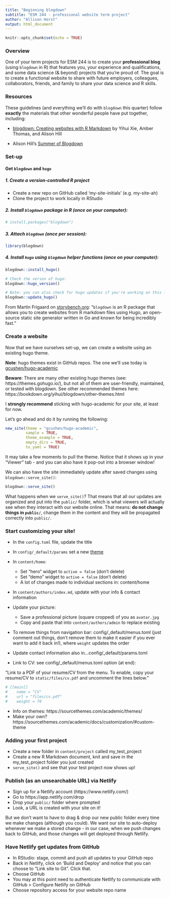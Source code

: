 ```yaml
---
title: "Beginning blogdown"
subtitle: "ESM 244 - professional website term project" 
author: "Allison Horst"
output: html_document
---
```


```r
knitr::opts_chunk$set(echo = TRUE)
```

### Overview

One of your term projects for ESM 244 is to create your **professional blog** (using `blogdown` in R) that features you, your experience and qualifications, and some data science (& beyond) projects that you're proud of. The goal is to create a functional website to share with future employers, colleagues, collaborators, friends, and family to share your data science and R skills. 

### Resources 

These guidelines (and everything we'll do with `blogdown` this quarter) follow **exactly** the materials that other wonderful people have put together, including: 

- [blogdown: Creating websites with R Markdown](https://bookdown.org/yihui/blogdown/) by Yihui Xie, Amber Thomas, and Alison Hill

- Alison Hill's [Summer of Blogdown](https://summer-of-blogdown.netlify.com/)

### Set-up

#### Get `blogdown` and `hugo`

##### 1. Create a version-controlled R project

- Create a new repo on GitHub called 'my-site-initials' (e.g. my-site-ah)
- Clone the project to work locally in RStudio

##### 2. Install `blogdown` package in R (once on your computer):
```r
# install.packages("blogdown")
```

##### 3. Attach `blogdown` (once per session):
```r
library(blogdown)
```

##### 4. Install `hugo` using `blogdown` helper functions (once on your computer):
```r
blogdown::install_hugo()

# Check the verson of hugo:
blogdown::hugo_version()

# Note: you can also check for hugo updates if you're working on this later on:
blogdown::update_hugo()
```

From Martin Frigaard on [storybench.org](https://www.storybench.org/how-to-build-a-website-with-blogdown-in-r/): "`blogdown` is an R package that allows you to create websites from R markdown files using Hugo, an open-source static site generator written in Go and known for being incredibly fast."

### Create a website

Now that we have ourselves set-up, we can create a website using an existing hugo theme. 

**Note**: hugo themes exist in GitHub repos. The one we'll use today is [gcushen/hugo-academic](https://github.com/gcushen/hugo-academic)

**Beware**: There are many other existing hugo themes (see: https://themes.gohugo.io/), but not all of them are user-friendly, maintained, or tested with blogdown. See other recommended themes here: https://bookdown.org/yihui/blogdown/other-themes.html

I **strongly recommend** sticking with hugo-academic for your site, at least for now. 

Let's go ahead and do it by running the following: 
```r
new_site(theme = "gcushen/hugo-academic", 
         sample = TRUE, 
         theme_example = TRUE, 
         empty_dirs = TRUE,
         to_yaml = TRUE)
```

It may take a few moments to pull the theme. Notice that it shows up in your "Viewer" tab - and you can also have it pop-out into a browser window!  

We can also have the site immediately update after saved changes using `blogdown::serve_site()`: 

```r
blogdown::serve_site()
```

What happens when we `serve_site()`? 
That means that all our updates are organized and put into the `public/` folder, which is what viewers will actually see when they interact with our website online. That means: **do not change things in `public/`**, change them in the content and they will be propagated correctly into `public/`. 

### Start customizing your site!

- In the `config.toml` file, update the title
- In `config/_default/params` set a new [theme](https://sourcethemes.com/academic/themes/)
- In `content/home`:
    - Set “hero” widget to `active = false` (don't delete)
    - Set “demo” widget to `active = false` (don't delete)
    - A lot of changes made to individual sections in: content/home
- In `content/authors/index.md`, update with your info & contact information
- Update your picture: 
    - Save a professional picture (square cropped) of you as `avatar.jpg`
    - Copy and paste that into `content/authors/admin` to replace existing
    
- To remove things from navigation bar: config/_default/menus.toml (just comment out things, don't remove them to make it easier if you ever want to add it back in!), where `weight` updates the order

- Update contact information also in...config/_default/params.toml
- Link to CV: see config/_default/menus.toml option (at end):

"Link to a PDF of your resume/CV from the menu.
To enable, copy your resume/CV to `static/files/cv.pdf` and uncomment the lines below."

```r
# [[main]]
#    name = "CV"
#    url = "files/cv.pdf"
#    weight = 70
```


- Info on themes: https://sourcethemes.com/academic/themes/
- Make your own? https://sourcethemes.com/academic/docs/customization/#custom-theme

### Adding your first project

- Create a new folder in `content/project` called my_test_project
- Create a new R Markdown document, knit and save in the my_test_project folder you just created 
- `serve_site()` and see that your test project now shows up! 

### Publish (as an unsearchable URL) via Netlify

- Sign up for a Netlify account (https://www.netlify.com/)
- Go to https://app.netlify.com/drop
- Drop your `public/` folder where prompted
- Look, a URL is created with your site on it! 

But we don't want to have to drag & drop our new public folder every time we make changes (although you could). We want our site to auto-deploy whenever we make a stored change - in our case, when we push changes back to GitHub, and those changes will get deployed through Netlify. 

### Have Netlify get updates from GitHub

- In RStudio: stage, commit and push all updates to your GitHub repo
- Back in Netlify, click on 'Build and Deploy' and notice that you can choose to "Link site to Git". Click that.
- Choose GitHub
- You may at this point need to authenticate Netlify to communicate with GitHub > Configure Netlify on GitHub 
- Choose repository access for your website repo name

